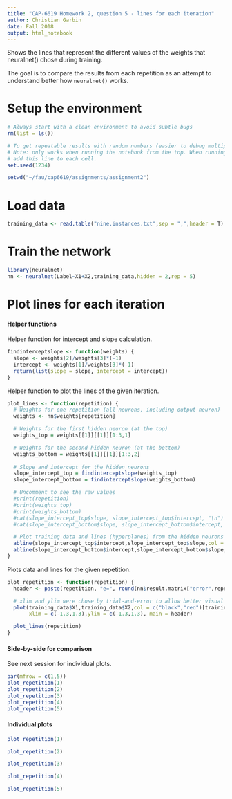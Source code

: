 ```yaml
---
title: "CAP-6619 Homework 2, question 5 - lines for each iteration"
author: Christian Garbin
date: Fall 2018
output: html_notebook
---
```


Shows the lines that represent the different values of the weights that neuralnet() chose during
training.

The goal is to compare the results from each repetition as an attempt to understand better how
`neuralnet()` works.

# Setup the environment

```r
# Always start with a clean environment to avoid subtle bugs
rm(list = ls())

# To get repeatable results with random numbers (easier to debug multiple runs)
# Note: only works when running the notebook from the top. When running cells individually,
# add this line to each cell.
set.seed(1234) 

setwd("~/fau/cap6619/assignments/assignment2")
```

# Load data

```r
training_data <- read.table("nine.instances.txt",sep = ",",header = T)
```

# Train the network

```r
library(neuralnet)
nn <- neuralnet(Label~X1+X2,training_data,hidden = 2,rep = 5)
```

# Plot lines for each iteration

#### Helper functions

Helper function for intercept and slope calculation.

```r
findinterceptslope <- function(weights) {
  slope <- weights[2]/weights[3]*(-1)
  intercept <- weights[1]/weights[3]*(-1)
  return(list(slope = slope, intercept = intercept))
}
```

Helper function to plot the lines of the given iteration.

```r
plot_lines <- function(repetition) {
  # Weights for one repetition (all neurons, including output neuron)
  weights <- nn$weights[repetition]

  # Weights for the first hidden neuron (at the top)
  weights_top = weights[[1]][[1]][1:3,1]

  # Weights for the second hidden neuron (at the bottom)
  weights_bottom = weights[[1]][[1]][1:3,2]
  
  # Slope and intercept for the hidden neurons
  slope_intercept_top = findinterceptslope(weights_top)
  slope_intercept_bottom = findinterceptslope(weights_bottom)

  # Uncomment to see the raw values
  #print(repetition)
  #print(weights_top)
  #print(weights_bottom)
  #cat(slope_intercept_top$slope, slope_intercept_top$intercept, "\n")
  #cat(slope_intercept_bottom$slope, slope_intercept_bottom$intercept, "\n\n")

  # Plot training data and lines (hyperplanes) from the hidden neurons
  abline(slope_intercept_top$intercept,slope_intercept_top$slope,col = "green",lty = 2)
  abline(slope_intercept_bottom$intercept,slope_intercept_bottom$slope,col = "blue",lty = 2)
}
```

Plots data and lines for the given repetition.

```r
plot_repetition <- function(repetition) {
  header <- paste(repetition, "e=", round(nn$result.matrix["error",repetition],5))

  # xlim and ylim were chose by trial-and-error to allow better visual comparison of the lines  
  plot(training_data$X1,training_data$X2,col = c("black","red")[training_data$Label + 1],
       xlim = c(-1.3,1.3),ylim = c(-1.3,1.3), main = header)

  plot_lines(repetition)
}
```

#### Side-by-side for comparison

See next session for individual plots.

```r
par(mfrow = c(1,5))
plot_repetition(1)
plot_repetition(2)
plot_repetition(3)
plot_repetition(4)
plot_repetition(5)
```

#### Individual plots

```r
plot_repetition(1)
```

```r
plot_repetition(2)
```

```r
plot_repetition(3)
```

```r
plot_repetition(4)
```

```r
plot_repetition(5)
```

